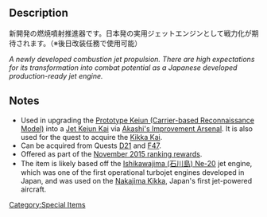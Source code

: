 <div class="floatright">{{EquipmentCardKai|Ne Type Engine}}</div>
==Description==
新開発の燃焼噴射推進器です。日本発の実用ジェットエンジンとして戦力化が期待されます。（※後日改装任務で使用可能）

''A newly developed combustion jet propulsion. There are high expectations for its transformation into combat potential as a Japanese developed production-ready jet engine. ''

==Notes==
* Used in upgrading the [[Prototype Keiun (Carrier-based Reconnaissance Model)]] into a [[Jet Keiun Kai]] via [[Akashi's Improvement Arsenal]]. It is also used for the quest to acquire the [[Kikka Kai]].
*Can be acquired from Quests [[Quests#D21|D21]] and [[Quests#F47|F47]].
* Offered as part of the [[Thread:380141|November 2015 ranking rewards]].
* The item is likely based off the [[wikipedia:Ishikawajima_Ne-20|Ishikawajima (石川島) Ne-20]] jet engine, which was one of the first operational turbojet engines developed in Japan, and was used on the [[wikipedia:Nakajima_Kikka|Nakajima Kikka]], Japan's first jet-powered aircraft.
[[Category:Special Items]]